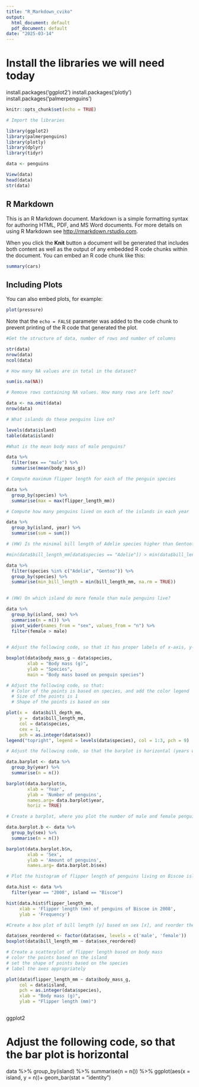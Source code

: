 ```yaml
---
title: "R_Markdown_cviko"
output:
  html_document: default
  pdf_document: default
date: "2025-03-14"
---
```


# Install the libraries we will need today

install.packages('ggplot2')
install.packages('plotly') 
install.packages('palmerpenguins')

```r
knitr::opts_chunk$set(echo = TRUE)

# Import the libraries

library(ggplot2)
library(palmerpenguins)
library(plotly)
library(dplyr)
library(tidyr)

data <- penguins

View(data)
head(data)
str(data)

```

## R Markdown

This is an R Markdown document. Markdown is a simple formatting syntax for authoring HTML, PDF, and MS Word documents. For more details on using R Markdown see <http://rmarkdown.rstudio.com>.

When you click the **Knit** button a document will be generated that includes both content as well as the output of any embedded R code chunks within the document. You can embed an R code chunk like this:

```r
summary(cars)
```

## Including Plots

You can also embed plots, for example:

```r
plot(pressure)
```

Note that the `echo = FALSE` parameter was added to the code chunk to prevent printing of the R code that generated the plot.


```r

#Get the structure of data, number of rows and number of columns

str(data)
nrow(data)
ncol(data)

# How many NA values are in total in the dataset?

sum(is.na(NA))

# Remove rows containing NA values. How many rows are left now?

data <- na.omit(data)
nrow(data)

# What islands do these penguins live on?

levels(data$island)
table(data$island)

#What is the mean body mass of male penguins?

data %>% 
  filter(sex == "male") %>% 
  summarise(mean(body_mass_g)) 

# Compute maximum flipper length for each of the penguin species

data %>% 
  group_by(species) %>% 
  summarise(max = max(flipper_length_mm))

# Compute how many penguins lived on each of the islands in each year

data %>% 
  group_by(island, year) %>% 
  summarise(sum = sum())

# (HW) Is the minimal bill length of Adelie species higher than Gentoo?

#min(data$bill_length_mm[data$species == "Adelie"]) > min(data$bill_length_mm[data$species == "Gentoo"])

data %>%
  filter(species %in% c("Adelie", "Gentoo")) %>%
  group_by(species) %>%
  summarise(min_bill_length = min(bill_length_mm, na.rm = TRUE))
  

# (HW) On which island do more female than male penguins live?

data %>% 
  group_by(island, sex) %>% 
  summarise(n = n()) %>% 
  pivot_wider(names_from = "sex", values_from = "n") %>%
  filter(female > male)
  
```


```r

# Adjust the following code, so that it has proper labels of x-axis, y-axis and title

boxplot(data$body_mass_g ~ data$species,
        xlab = "Body mass (g)",
        ylab = "Species",
        main = "Body mass based on penguin species")

# Adjust the following code, so that:
  # Color of the points is based on species, and add the color legend
  # Size of the points is 1
  # Shape of the points is based on sex

plot(x =  data$bill_depth_mm, 
     y =  data$bill_length_mm,
     col = data$species,
     cex = 1,
     pch = as.integer(data$sex))
legend("topright", legend = levels(data$species), col = 1:3, pch = 9)


```

```r

# Adjust the following code, so that the barplot is horizontal (years will be on y axis)

data.barplot <- data %>%
  group_by(year) %>% 
  summarise(n = n()) 

barplot(data.barplot$n,
        xlab = 'Year',
        ylab = 'Number of penguins',
        names.arg= data.barplot$year,
        horiz = TRUE)

```



```r

# Create a barplot, where you plot the number of male and female penguins in the study

data.barplot.b <- data %>%
  group_by(sex) %>%
  summarise(n = n()) 

barplot(data.barplot.b$n,
        xlab = 'Sex',
        ylab = 'Amount of penguins',
        names.arg= data.barplot.b$sex)

```

```r

# Plot the histogram of flipper length of penguins living on Biscoe island in year 2008.

data.hist <- data %>%
  filter(year == "2008", island == "Biscoe")

hist(data.hist$flipper_length_mm,
     xlab = 'Flipper length (mm) of penguins of Biscoe in 2008',
     ylab = 'Frequency')

```

```r

#Create a box plot of bill length [y] based on sex [x], and reorder the x-axis labels in a way male is first

data$sex_reordered <- factor(data$sex, levels = c('male', 'female'))
boxplot(data$bill_length_mm ~ data$sex_reordered)

# Create a scatterplot of flipper length based on body mass
# color the points based on the island
# set the shape of points based on the species
# label the axes appropriately

plot(data$flipper_length_mm ~ data$body_mass_g,
     col = data$island, 
     pch = as.integer(data$species),
     xlab = "Body mass (g)",
     ylab = "Flipper length (mm)")



```

################################# ggplot2 ######################################

# Adjust the following code, so that the bar plot is horizontal
data %>%
  group_by(island) %>%
  summarise(n = n()) %>%
  ggplot(aes(x = island, y = n))+
  geom_bar(stat = "identity") 
  
```r






```


